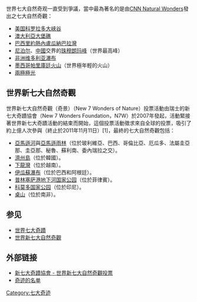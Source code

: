 {{unreferenced|time=2014-04-22T05:38:04+00:00}}
世界七大自然奇观一直受到爭議，當中最為著名的是由[https://web.archive.org/web/20060721011803/http://www.cnn.com/TRAVEL/DESTINATIONS/9711/natural.wonders/ CNN Natural Wonders]發出之七大自然奇觀：

*[[美国|美国]][[科罗拉多大峡谷|科罗拉多大峡谷]]
*[[澳大利亞|澳大利亞]][[大堡礁|大堡礁]]
*[[巴西|巴西]][[里約熱內盧|里約熱內盧]][[瓜納巴拉灣|瓜納巴拉灣]]
*[[尼泊尔|尼泊尔]]、[[中國|中國]]交界的[[珠穆朗玛峰|珠穆朗玛峰]]（世界最高峰）
*[[非洲|非洲]][[维多利亚瀑布|维多利亚瀑布]]
*[[墨西哥|墨西哥]][[帕里庫廷火山|帕里庫廷火山]]（世界極年輕的火山）
*[[兩極|兩極]][[極光|極光]]

== 世界新七大自然奇觀 ==
{{main|世界新七大自然奇觀}}
世界新七大自然奇觀（奇景）（New 7 Wonders of Nature）投票活動由瑞士的新七大奇蹟協會（New 7 Wonders Foundation，N7W）於2007年發起，活動緊接著世界新七大奇蹟活動的結束而開始，這個投票活動徵求來自全球的投票，吸引了約上億人次參與（終止於2011年11月11日）[1]，最終的七大自然奇觀包括：
*[[亞馬遜河|亞馬遜河]]與[[亞馬遜雨林|亞馬遜雨林]]（位於玻利維亞、巴西、哥倫比亞、厄瓜多、法屬圭亞那、圭亞那、秘魯、蘇利南、委內瑞拉之交）。
*[[濟州島|濟州島]]（位於韓國）。
*[[下龍灣|下龍灣]]（位於越南）。
*[[伊瓜蘇瀑布|伊瓜蘇瀑布]]（位於巴西和阿根廷）。
*[[普林塞萨港地下河国家公园|普林塞萨港地下河国家公园]]（位於菲律賓）。
*[[科莫多国家公园|科莫多国家公园]]（位於印尼）。
*[[桌山|桌山]]（位於南非）。

== 参见 ==
*[[世界七大奇蹟|世界七大奇蹟]]
*[[世界新七大自然奇觀|世界新七大自然奇觀]]

== 外部链接 ==
*[https://web.archive.org/web/20090531001003/http://www.new7wonders.com/nature/en/ 新七大奇蹟協會 - 世界新七大自然奇觀投票]
*[http://www.listofwonders/ 奇迹的名单]{{dead link|date=2017年11月 |bot=InternetArchiveBot |fix-attempted=yes }}

{{世界七大自然奇觀}}

[[Category:七大奇迹|Category:七大奇迹]]
